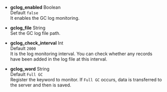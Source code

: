 -   **gclog_enabled** <span class='type'>Boolean</span><br/>
      Default `false`<br/>
       It enables the GC log monitoring.

-   **gclog_file** <span class='type'>String</span><br/>
      Set the GC log file path.

-   **gclog_check_interval** <span class='type'>Int</span><br/>
      Default `2000`<br/>
      It is the log monitoring interval. You can check whether any records have been added in the log file at this interval.

-   **gclog_word** <span class='type'>String</span><br/>
      Default `Full GC`<br/>
      Register the keyword to monitor. If `Full GC` occurs, data is transferred to the server and then is saved.
